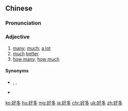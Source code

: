 ==Chinese==
{{zh-forms}}

===Pronunciation===
{{zh-pron
|m=hǎoduō
|c=hou2 do1
|h=pfs=hó-tô
|cat=a
}}

===Adjective===
{{zh-adj}}

# [[many]]; [[much]]; [[a lot]]
# [[much]] [[better]]
# [[how many]]; [[how much]]

====Synonyms====
* {{sense|many}} {{zh-l|很多}}, {{zh-l|甚多}}, {{zh-l|許多}}
* {{sense|how many}}
{{zh-dial|多少}}

{{zh-cat|Advanced}}

[[ko:好多]]
[[hu:好多]]
[[mg:好多]]
[[ja:好多]]
[[chr:好多]]
[[uk:好多]]
[[zh:好多]]